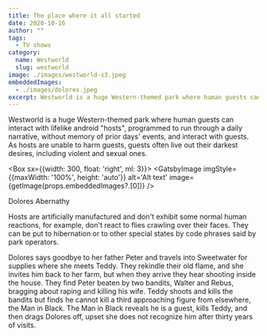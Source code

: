 ---
title: The place where it all started
date: 2020-10-16
author: ""
tags:
  - TV shows
category:
  name: Westworld
  slug: westworld
image: ./images/westworld-s3.jpeg
embeddedImages:
  - ./images/dolores.jpeg
excerpt: Westworld is a huge Western-themed park where human guests can interact with lifelike android "hosts", programmed to run through a daily narrative, without memory of prior days' events, and interact with guests.
---


Westworld is a huge Western-themed park where human guests can interact with lifelike android "hosts", programmed to run through a daily narrative, without memory of prior days' events, and interact with guests. As hosts are unable to harm guests, guests often live out their darkest desires, including violent and sexual ones.

<!-- bit of an annoying hack for embedding images... https://www.gatsbyjs.com/blog/mdx-embedded-gatsby-image/ -->

<Box sx={{width: 300, float: 'right', ml: 3}}>
<GatsbyImage imgStyle={{maxWidth: '100%', height: 'auto'}} alt='Alt text' image={getImage(props.embeddedImages?.[0])} />

<Caption>Dolores Abernathy</Caption>
</Box>

Hosts are artificially manufactured and don't exhibit some normal human reactions, for example, don't react to flies crawling over their faces. They can be put to hibernation or to other special states by code phrases said by park operators.

Dolores says goodbye to her father Peter and travels into Sweetwater for supplies where she meets Teddy. They rekindle their old flame, and she invites him back to her farm, but when they arrive they hear shooting inside the house. They find Peter beaten by two bandits, Walter and Rebus, bragging about raping and killing his wife. Teddy shoots and kills the bandits but finds he cannot kill a third approaching figure from elsewhere, the Man in Black. The Man in Black reveals he is a guest, kills Teddy, and then drags Dolores off, upset she does not recognize him after thirty years of visits.

